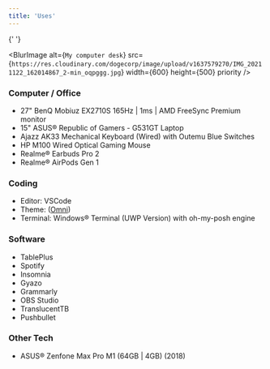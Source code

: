 ```yaml
---
title: 'Uses'
---
```


{' '}

<BlurImage
  alt={`My computer desk`}
  src={`https://res.cloudinary.com/dogecorp/image/upload/v1637579270/IMG_20211122_162014867_2-min_oqpggg.jpg`}
  width={600}
  height={500}
  priority
/>
### Computer / Office

- 27" BenQ Mobiuz EX2710S 165Hz | 1ms | AMD FreeSync Premium monitor
- 15" ASUS® Republic of Gamers - G531GT Laptop
- Ajazz AK33 Mechanical Keyboard (Wired) with Outemu Blue Switches
- HP M100 Wired Optical Gaming Mouse
- Realme® Earbuds Pro 2
- Realme® AirPods Gen 1

### Coding

- Editor: VSCode
- Theme: ([Omni](https://marketplace.visualstudio.com/items?itemName=rocketseat.theme-omni))
- Terminal: Windows® Terminal (UWP Version) with oh-my-posh engine

### Software

- TablePlus
- Spotify
- Insomnia
- Gyazo
- Grammarly
- OBS Studio
- TranslucentTB
- Pushbullet

### Other Tech

- ASUS® Zenfone Max Pro M1 (64GB | 4GB) (2018)
